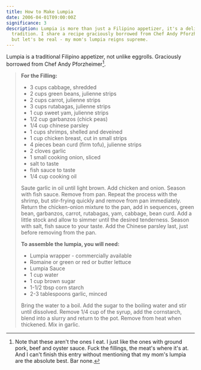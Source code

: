 ```yaml
---
title: How to Make Lumpia
date: 2006-04-01T09:00:00Z
significance: 3
description: Lumpia is more than just a Filipino appetizer, it's a delicious
  tradition. I share a recipe graciously borrowed from Chef Andy Pforzheimer,
  but let's be real - my mom's lumpia reigns supreme.
---
```


Lumpia is a traditional Filipino appetizer, not unlike eggrolls. Graciously borrowed from Chef Andy Pforzheimer[^1].

> **For the Filling:**
>
> - 3 cups cabbage, shredded
> - 2 cups green beans, julienne strips
> - 2 cups carrot, julienne strips
> - 3 cups rutabagas, julienne strips
> - 1 cup sweet yam, julienne strips
> - 1/2 cup garbanzos (chick peas)
> - 1/4 cup chinese parsley
> - 1 cups shrimps, shelled and deveined
> - 1 cup chicken breast, cut in small strips
> - 4 pieces bean curd (firm tofu), julienne strips
> - 2 cloves garlic
> - 1 small cooking onion, sliced
> - salt to taste
> - fish sauce to taste
> - 1/4 cup cooking oil
>
> Saute garlic in oil until light brown. Add chicken and onion. Season with fish sauce. Remove from pan. Repeat the process with the shrimp, but stir-frying quickly and remove from pan immediately. Return the chicken-onion mixture to the pan, add in sequences, green bean, garbanzos, carrot, rutabagas, yam, cabbage, bean curd. Add a little stock and allow to simmer until the desired tenderness. Season with salt, fish sauce to your taste. Add the Chinese parsley last, just before removing from the pan.
>
> **To assemble the lumpia, you will need:**
>
> - Lumpia wrapper - commercially available
> - Romaine or green or red or butter lettuce
> - Lumpia Sauce
> - 1 cup water
> - 1 cup brown sugar
> - 1-1/2 tbsp corn starch
> - 2-3 tablespoons garlic, minced
>
> Bring the water to a boil. Add the sugar to the boiling water and stir until dissolved. Remove 1/4 cup of the syrup, add the cornstarch, blend into a slurry and return to the pot. Remove from heat when thickened. Mix in garlic.

[^1]: Note that these aren't the ones I eat. I just like the ones with ground pork, beef and oyster sauce. Fuck the fillings, the meat's where it's at. And I can't finish this entry without mentioning that my mom's lumpia are the absolute best. Bar none.
